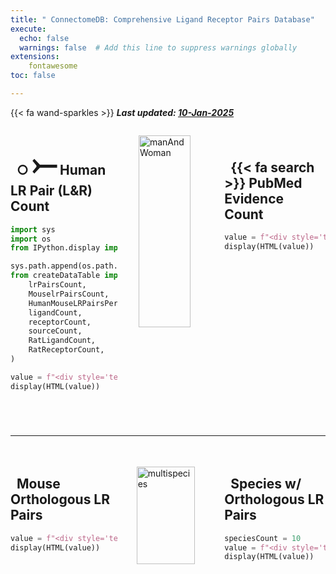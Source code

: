 ```yaml
---
title: " ConnectomeDB: Comprehensive Ligand Receptor Pairs Database"
execute:
  echo: false
  warnings: false  # Add this line to suppress warnings globally
extensions:
    fontawesome
toc: false

---
```


{{< fa wand-sparkles >}} ***Last updated: [10-Jan-2025](about.qmd)***

::: {.columns}

::: {.column width="37%"}

::: {.card padding="3px"}
## &nbsp;  ○ <span style='font-size: 50px;'>⤚</span> Human LR Pair (L&R) Count

```python

import sys
import os
from IPython.display import display, HTML

sys.path.append(os.path.abspath("src"))  # Add src directory to path
from createDataTable import (
    lrPairsCount,
    MouselrPairsCount,
    HumanMouseLRPairsPer, 
    ligandCount,
    receptorCount,
    sourceCount,
    RatLigandCount,
    RatReceptorCount,
)

value = f"<div style='text-align:center;'><span style='font-size:2.4em; color:black; font-weight:bold'>{lrPairsCount:,} ({ligandCount:,} & {receptorCount:,})</span></div>"
display(HTML(value))
```

<br>
<div style="height: 1.8em;"></div>


:::
:::

::: {.column width="28%"}

<img src="data/image/human.png" alt="manAndWoman" style="width:80%; margin:auto; display:block;">

:::


::: {.column width="35%"}

::: {.card padding="3px"}
<div style="height: 1.7em;"></div>

## &nbsp; {{< fa search >}} PubMed Evidence Count

```python
value = f"<div style='text-align:center;'><span style='font-size:2.4em; color:black; font-weight:bold'>{sourceCount:,}</span></div>"
display(HTML(value))
```
<div style="height: 3.5em;"></div>
:::
:::

:::

***
<div style="height: 1.5em;"></div>


::: {.columns}

::: {.column width="37%"}

::: {.card padding="3px"}

## &nbsp; Mouse Orthologous LR Pairs

```python
value = f"<div style='text-align:center;'><span style='font-size:2.4em; color:black; font-weight:bold'>{MouselrPairsCount:,} ({HumanMouseLRPairsPer:,} %)</span></div>"
display(HTML(value))
```

<div style="height: 2.5em;"></div>
:::

:::

::: {.column width="28%"}


<img src="data/image/multispecies.png" alt="multispecies" style="width:85%; display:block; margin:auto;">

:::

::: {.column width="35%"}

::: {.card padding="3px"}

## &nbsp; Species w/ Orthologous LR Pairs
```python
speciesCount = 10
value = f"<div style='text-align:center;'><span style='font-size:2.4em; color:black; font-weight:bold'>{speciesCount:,}</span></div>"
display(HTML(value))
```
<div style="height: 2.5em;"></div>

:::
:::





:::
